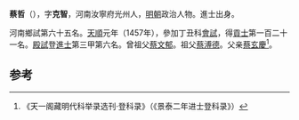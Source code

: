 '''蔡哲'''（{{bd|1423年||？}}），字'''克智'''，河南汝寧府光州人，[[明朝|明朝]]政治人物。進士出身。

河南鄉試第六十五名。[[天顺_(明朝)|天順]]元年（1457年），參加丁丑科[[會試|會試]]，得[[貢士|貢士]]第一百二十一名。[[殿試|殿試]]登[[進士|進士]]第三甲第六名。曾祖父[[蔡文郁|蔡文郁]]。祖父[[蔡溥德|蔡溥德]]。父亲[[蔡玄慶|蔡玄慶]]<ref>《天一阁藏明代科举录选刊·登科录》（《景泰二年进士登科录》）</ref>。

==参考==
{{reflist}}
{{明朝人物小作品}}
{{天順元年丁丑科殿試金榜}}